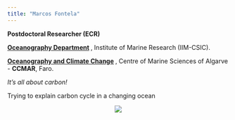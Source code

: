 ```yaml
---
title: "Marcos Fontela"
---
```


 __Postdoctoral Researcher (ECR)__ 
 
 __[Oceanography Department](https://www.iim.csic.es/en/research/all-groups/oceanic-processes-global-change){target="_blank"} __, Institute of Marine Research (IIM-CSIC). 
 
 __[Oceanography and Climate Change](https://ccmar.ualg.pt/group/oceanography-and-climate-change){target="_blank"} __, Centre of Marine Sciences of Algarve - __CCMAR__, Faro. 
 
*It's all about carbon!*

Trying to explain carbon cycle in a changing ocean

<p align="center">
![](MarcosFontela-sampling.jpeg)
</p>